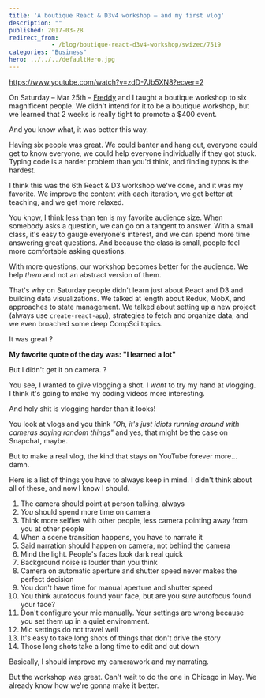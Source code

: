 ```yaml
---
title: 'A boutique React & D3v4 workshop – and my first vlog'
description: ""
published: 2017-03-28
redirect_from: 
            - /blog/boutique-react-d3v4-workshop/swizec/7519
categories: "Business"
hero: ../../../defaultHero.jpg
---
```

https://www.youtube.com/watch?v=zdD-7Jb5XN8?ecver=2



On Saturday – Mar 25th – [Freddy](https://twitter.com/frangel85) and I taught a boutique workshop to six magnificent people. We didn&#x27;t intend for it to be a boutique workshop, but we learned that 2 weeks is really tight to promote a $400 event.



And you know what, it was better this way.



Having six people was great. We could banter and hang out, everyone could get to know everyone, we could help everyone individually if they got stuck. Typing code is a harder problem than you&#x27;d think, and finding typos is the hardest.



I think this was the 6th React &amp; D3 workshop we&#x27;ve done, and it was my favorite. We improve the content with each iteration, we get better at teaching, and we get more relaxed.



You know, I think less than ten is my favorite audience size. When somebody asks a question, we can go on a tangent to answer. With a small class, it&#x27;s easy to gauge everyone&#x27;s interest, and we can spend more time answering great questions. And because the class is small, people feel more comfortable asking questions.



With more questions, our workshop becomes better for the audience. We help _them_ and not an abstract version of them.



That&#x27;s why on Saturday people didn&#x27;t learn just about React and D3 and building data visualizations. We talked at length about Redux, MobX, and approaches to state management. We talked about setting up a new project (always use `create-react-app`), strategies to fetch and organize data, and we even broached some deep CompSci topics.



It was great ?



**My favorite quote of the day was: &quot;I learned a lot&quot;**



But I didn&#x27;t get it on camera. ?



You see, I wanted to give vlogging a shot. I _want_ to try my hand at vlogging. I think it&#x27;s going to make my coding videos more interesting.



And holy shit is vlogging harder than it looks!



You look at vlogs and you think _&quot;Oh, it&#x27;s just idiots running around with cameras saying random things&quot;_ and yes, that might be the case on Snapchat, maybe.



But to make a real vlog, the kind that stays on YouTube forever more… damn.



Here is a list of things you have to always keep in mind. I didn&#x27;t think about all of these, and now I know I should.



1. The camera should point at person talking, always
2. _You_ should spend more time on camera
3. Think more selfies with other people, less camera pointing away from you at other people
4. When a scene transition happens, you have to narrate it
5. Said narration should happen on camera, not behind the camera
6. Mind the light. People&#x27;s faces look dark real quick
7. Background noise is louder than you think
8. Camera on automatic aperture and shutter speed never makes the perfect decision
9. You don&#x27;t have time for manual aperture and shutter speed
10. You think autofocus found your face, but are you _sure_ autofocus found your face?
11. Don&#x27;t configure your mic manually. Your settings are wrong because you set them up in a quiet environment.
12. Mic settings do not travel well
13. It&#x27;s easy to take long shots of things that don&#x27;t drive the story
14. Those long shots take a long time to edit and cut down



Basically, I should improve my camerawork and my narrating.



But the workshop was great. Can&#x27;t wait to do the one in Chicago in May. We already know how we&#x27;re gonna make it better.